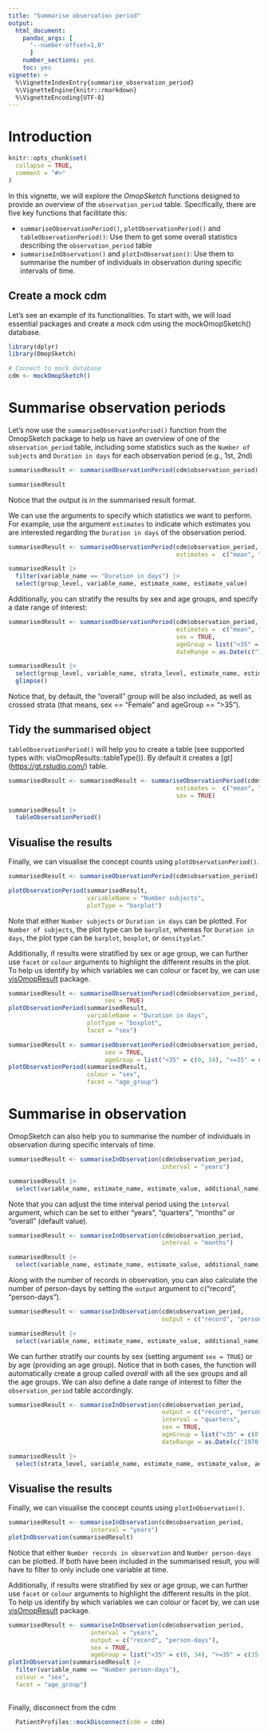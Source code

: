 ```yaml
---
title: "Summarise observation period"
output: 
  html_document:
    pandoc_args: [
      "--number-offset=1,0"
      ]
    number_sections: yes
    toc: yes
vignette: >
  %\VignetteIndexEntry{summarise_observation_period}
  %\VignetteEngine{knitr::rmarkdown}
  %\VignetteEncoding{UTF-8}
---
```


# Introduction

```r
knitr::opts_chunk$set(
  collapse = TRUE,
  comment = "#>"
)
```

In this vignette, we will explore the *OmopSketch* functions designed to provide an overview of the `observation_period` table. Specifically, there are five key functions that facilitate this:

-   `summariseObservationPeriod()`, `plotObservationPeriod()` and `tableObservationPeriod()`: Use them to get some overall statistics describing the `observation_period` table
-   `summariseInObservation()` and `plotInObservation()`: Use them to summarise the number of individuals in observation during specific intervals of time.

## Create a mock cdm

Let's see an example of its functionalities. To start with, we will load essential packages and create a mock cdm using the mockOmopSketch() database.

```r
library(dplyr)
library(OmopSketch)

# Connect to mock database
cdm <- mockOmopSketch()
```

# Summarise observation periods

Let's now use the `summariseObservationPeriod()` function from the OmopSketch package to help us have an overview of one of the `observation_period` table, including some statistics such as the `Number of subjects` and `Duration in days` for each observation period (e.g., 1st, 2nd)

```r
summarisedResult <- summariseObservationPeriod(cdm$observation_period)

summarisedResult 
```

Notice that the output is in the summarised result format.

We can use the arguments to specify which statistics we want to perform. For example, use the argument `estimates` to indicate which estimates you are interested regarding the `Duration in days` of the observation period.

```r
summarisedResult <- summariseObservationPeriod(cdm$observation_period,
                                               estimates =  c("mean", "sd", "q05", "q95"))

summarisedResult |> 
  filter(variable_name == "Duration in days") |>
  select(group_level, variable_name, estimate_name, estimate_value)
```

Additionally, you can stratify the results by sex and age groups, and specify a date range of interest:

```r
summarisedResult <- summariseObservationPeriod(cdm$observation_period,
                                               estimates =  c("mean", "sd", "q05", "q95"),
                                               sex = TRUE,
                                               ageGroup = list("<35" = c(0, 34), ">=35" = c(35, Inf)), 
                                               dateRange = as.Date(c("1970-01-01", "2010-01-01")))

summarisedResult |> 
  select(group_level, variable_name, strata_level, estimate_name, estimate_value) |> 
  glimpse()
```

Notice that, by default, the "overall" group will be also included, as well as crossed strata (that means, sex == "Female" and ageGroup == "\>35").

## Tidy the summarised object

`tableObservationPeriod()` will help you to create a table (see supported types with: visOmopResults::tableType()). By default it creates a [gt] (<https://gt.rstudio.com/>) table.

```r
summarisedResult <- summarisedResult <- summariseObservationPeriod(cdm$observation_period,
                                               estimates =  c("mean", "sd", "q05", "q95"), 
                                               sex = TRUE)

summarisedResult |> 
  tableObservationPeriod()
```

## Visualise the results

Finally, we can visualise the concept counts using `plotObservationPeriod()`.

```r
summarisedResult <- summariseObservationPeriod(cdm$observation_period)  

plotObservationPeriod(summarisedResult, 
                      variableName = "Number subjects",
                      plotType = "barplot")

```

Note that either `Number subjects` or `Duration in days` can be plotted. For `Number of subjects`, the plot type can be `barplot`, whereas for `Duration in days`, the plot type can be `barplot`, `boxplot`, or `densityplot`."

Additionally, if results were stratified by sex or age group, we can further use `facet` or `colour` arguments to highlight the different results in the plot. To help us identify by which variables we can colour or facet by, we can use [visOmopResult](https://darwin-eu.github.io/visOmopResults/) package.

```r
summarisedResult <- summariseObservationPeriod(cdm$observation_period,
                           sex = TRUE)  
plotObservationPeriod(summarisedResult,
                      variableName = "Duration in days",
                      plotType = "boxplot",
                      facet = "sex")

summarisedResult <- summariseObservationPeriod(cdm$observation_period,
                           sex = TRUE,
                           ageGroup = list("<35" = c(0, 34), ">=35" = c(35, Inf))) 
plotObservationPeriod(summarisedResult,
                      colour = "sex", 
                      facet = "age_group")


```

# Summarise in observation

OmopSketch can also help you to summarise the number of individuals in observation during specific intervals of time.

```r
summarisedResult <- summariseInObservation(cdm$observation_period, 
                                           interval = "years")                                        

summarisedResult |>
  select(variable_name, estimate_name, estimate_value, additional_name, additional_level)
```

Note that you can adjust the time interval period using the `interval` argument, which can be set to either "years", "quarters", "months" or "overall" (default value).

```r
summarisedResult <- summariseInObservation(cdm$observation_period, 
                                           interval = "months")                                        

summarisedResult |>
  select(variable_name, estimate_name, estimate_value, additional_name, additional_level)
```

Along with the number of records in observation, you can also calculate the number of person-days by setting the `output` argument to c("record", "person-days").

```r
summarisedResult <- summariseInObservation(cdm$observation_period, 
                                           output = c("record", "person-days"))                                        

summarisedResult |>
  select(variable_name, estimate_name, estimate_value, additional_name, additional_level)
```

We can further stratify our counts by sex (setting argument `sex = TRUE`) or by age (providing an age group). Notice that in both cases, the function will automatically create a group called *overall* with all the sex groups and all the age groups. We can also define a date range of interest to filter the `observation_period` table accordingly.

```r
summarisedResult <- summariseInObservation(cdm$observation_period, 
                                           output = c("record", "person-days"),
                                           interval = "quarters",
                                           sex = TRUE, 
                                           ageGroup = list("<35" = c(0, 34), ">=35" = c(35, Inf)), 
                                           dateRange = as.Date(c("1970-01-01", "2010-01-01")))                                        

summarisedResult |>
  select(strata_level, variable_name, estimate_name, estimate_value, additional_name, additional_level)
```

## Visualise the results

Finally, we can visualise the concept counts using `plotInObservation()`.

```r
summarisedResult <- summariseInObservation(cdm$observation_period, 
                       interval = "years")  
plotInObservation(summarisedResult)

```

Notice that either `Number records in observation` and `Number person-days` can be plotted. If both have been included in the summarised result, you will have to filter to only include one variable at time.

Additionally, if results were stratified by sex or age group, we can further use `facet` or `colour` arguments to highlight the different results in the plot. To help us identify by which variables we can colour or facet by, we can use [visOmopResult](https://darwin-eu.github.io/visOmopResults/) package.

```r
summarisedResult <- summariseInObservation(cdm$observation_period, 
                       interval = "years",
                       output = c("record", "person-days"),
                       sex = TRUE,
                       ageGroup = list("<35" = c(0, 34), ">=35" = c(35, Inf))) 
plotInObservation(summarisedResult |> 
  filter(variable_name == "Number person-days"),
  colour = "sex", 
  facet = "age_group")
  
```


Finally, disconnect from the cdm

```r
  PatientProfiles::mockDisconnect(cdm = cdm)
```
